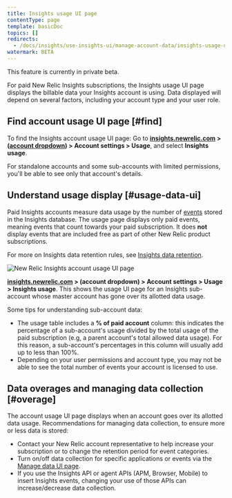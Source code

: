 ```yaml
---
title: Insights usage UI page
contentType: page
template: basicDoc
topics: []
redirects:
  - /docs/insights/use-insights-ui/manage-account-data/insights-usage-ui-page/
watermark: BETA
---
```


<Callout variant="important">
  This feature is currently in private beta.
</Callout>

For paid New Relic Insights subscriptions, the Insights usage UI page displays the billable data your Insights account is using. Data displayed will depend on several factors, including your account type and your user role.

## Find account usage UI page [#find]

To find the Insights account usage UI page: Go to **[insights.newrelic.com](https://insights.newrelic.com) > ([account dropdown](/docs/accounts-partnerships/education/getting-started-new-relic/glossary#account-dropdown)) > Account settings > Usage**, and select **Insights usage**.

<Callout variant="tip">
  For standalone accounts and some sub-accounts with limited permissions, you'll be able to see only that account's details.
</Callout>

## Understand usage display [#usage-data-ui]

Paid Insights accounts measure data usage by the number of [events](/docs/accounts-partnerships/education/getting-started-new-relic/glossary#event) stored in the Insights database. The usage page displays only paid events, meaning events that count towards your paid subscription. It does **not** display events that are included free as part of other New Relic product subscriptions.

For more on Insights data retention rules, see [Insights data retention](/docs/insights/use-insights-ui/manage-account-data/insights-data-retention).

![New Relic Insights account usage UI page](./images/New-Relic-account-usage-Insights.png "New-Relic-account-usage-Insights.png")

**[insights.newrelic.com](https://insights.newrelic.com) > (account dropdown) > Account settings > Usage > Insights usage**. This shows the usage UI page for an Insights sub-account whose master account has gone over its allotted data usage.

Some tips for understanding sub-account data:

* The usage table includes a **% of paid account** column: this indicates the percentage of a sub-account's usage divided by the total usage of the paid subscription (e.g, a parent account's total allowed data usage). For this reason, a sub-account's percentages in this column will usually add up to less than 100%.
* Depending on your user permissions and account type, you may not be able to see the total number of events your account is licensed to use.

## Data overages and managing data collection [#overage]

The account usage UI page displays when an account goes over its allotted data usage. Recommendations for managing data collection, to ensure more or less data is stored:

* Contact your New Relic account representative to help increase your subscription or to change the retention period for event categories.
* Turn on/off data collection for specific applications or events via the [Manage data UI page](/docs/insights/use-insights-ui/manage-account-data/data-summary-page-manage-apps-reporting-insights).
* If you use the Insights API or agent APIs (APM, Browser, Mobile) to insert Insights events, changing your use of those APIs can increase/decrease data collection.
